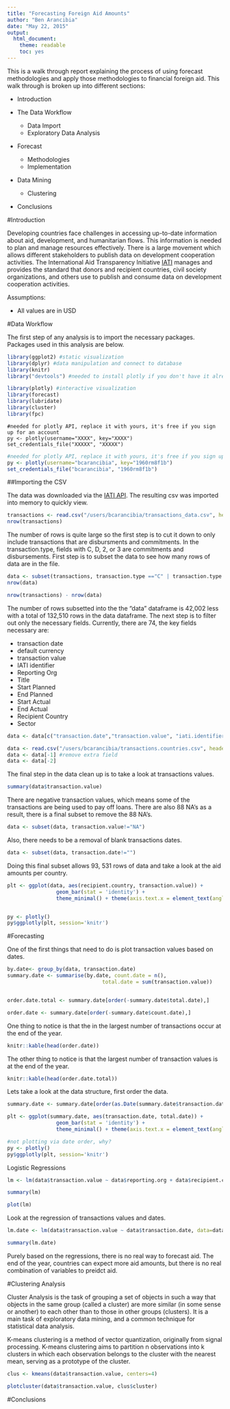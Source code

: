 ```yaml
---
title: "Forecasting Foreign Aid Amounts"
author: "Ben Arancibia"
date: "May 22, 2015"
output:
  html_document:
    theme: readable
    toc: yes
---
```


This is a walk through report explaining the process of using forecast methodologies and apply those methodologies to financial foreign aid. This walk through is broken up into different sections:

* Introduction

* The Data Workflow
    + Data Import
    + Exploratory Data Analysis

* Forecast
    + Methodologies
    + Implementation

* Data Mining 
    + Clustering

* Conclusions

#Introduction

Developing countries face challenges in accessing up-to-date information about aid, development, and humanitarian flows. This information is needed to plan and manage resources effectively. There is a large movement which allows different stakeholders to publish data on development cooperation activities. The International Aid Transparency Initiative [IATI](http://www.aidtransparency.net/) manages and provides the standard that donors and recipient countries, civil society organizations, and others use to publish and consume data on development cooperation activities.

Assumptions:

* All values are in USD

#Data Workflow

The first step of any analysis is to import the necessary packages. Packages used in this analysis are below.

```r
library(ggplot2) #static visualization
library(dplyr) #data manipulation and connect to database
library(knitr)
library("devtools") #needed to install plotly if you don't have it already

library(plotly) #interactive visualization
library(forecast)
library(lubridate)
library(cluster)
library(fpc)
```

```
#needed for plotly API, replace it with yours, it's free if you sign up for an account
py <- plotly(username="XXXX", key="XXXX")
set_credentials_file("XXXXX", "XXXXX") 
```

```r
#needed for plotly API, replace it with yours, it's free if you sign up for an account
py <- plotly(username="bcarancibia", key="1960rm8f1b")
set_credentials_file("bcarancibia", "1960rm8f1b") 
```
##Importing the CSV

The data was downloaded via the [IATI API](datastore.iatistandard.org/api/1/access/transaction.csv?recipient-country=BF%7CBI%7CTD%7CCD%7CCI%7CET%7CGM%7CGW%7CHT%7CHN%7CKG%7CLA%7CMG%7CMD%7CNP%7CSS%7CTL%7CUG&stream=True). The resulting csv was imported into memory to quickly view.

```r
transactions <- read.csv("/users/bcarancibia/transactions_data.csv", header=TRUE)
nrow(transactions)
```

The number of rows is quite large so the first step is to cut it down to only include transactions that are disbursments and commitments. In the transaction.type, fields with C, D, 2, or 3 are commitments and disbursements. First step is to subset the data to see how many rows of data are in the file.

```r
data <- subset(transactions, transaction.type =="C" | transaction.type =="D" | transaction.type ==2 | transaction.type == 3)
nrow(data)

nrow(transactions) - nrow(data)
```

The number of rows subsetted into the the "data" dataframe is 42,002 less with a total of 132,510 rows in the data dataframe. The next step is to filter out only the necessary fields. Currently, there are 74, the key fields necessary are:

* transaction date
* default currency
* transaction value
* IATI identifier
* Reporting Org
* Title
* Start Planned
* End Planned
* Start Actual
* End Actual
* Recipient Country
* Sector

```r
data <- data[c("transaction.date","transaction.value", "iati.identifier", "reporting.org", "title", "start.planned", "end.planned", "start.actual", "end.actual", "recipient.country", "sector")]
```

```r
data <- read.csv("/users/bcarancibia/transactions.countries.csv", header=TRUE, stringsAsFactors=FALSE)
data <- data[-1] #remove extra field
data <- data[-2]
```

The final step in the data clean up is to take a look at transactions values.

```r
summary(data$transaction.value)
```

There are negative transaction values, which means some of the transactions are being used to pay off loans. There are also 88 NA's as a result, there is a final subset to remove the 88 NA's.  

```r
data <- subset(data, transaction.value!="NA")
```

Also, there needs to be a removal of blank transactions dates.

```r
data <- subset(data, transaction.date!="")
```

Doing this final subset allows 93, 531 rows of data and take a look at the aid amounts per country.

```r

plt <- ggplot(data, aes(recipient.country, transaction.value)) + 
                geom_bar(stat = 'identity') +
                theme_minimal() + theme(axis.text.x = element_text(angle = 45, hjust = 1))


py <- plotly()
py$ggplotly(plt, session='knitr')

```



#Forecasting

One of the first things that need to do is plot transaction values based on dates.

```r
by.date<- group_by(data, transaction.date)
summary.date <- summarise(by.date, count.date = n(), 
                               total.date = sum(transaction.value))


order.date.total <- summary.date[order(-summary.date$total.date),]

order.date <- summary.date[order(-summary.date$count.date),]
```

One thing to notice is that the in the largest number of transactions occur at the end of the year.

```r
knitr::kable(head(order.date))
```

The other thing to notice is that the largest number of transaction values is at the end of the year.
```r
knitr::kable(head(order.date.total))
```

Lets take a look at the data structure, first order the data.
```r


summary.date <- summary.date[order(as.Date(summary.date$transaction.date, format="%m/%d/%Y")),]

plt <- ggplot(summary.date, aes(transaction.date, total.date)) + 
                geom_bar(stat = 'identity') +
                theme_minimal() + theme(axis.text.x = element_text(angle = 45, hjust = 1))

#not plotting via date order, why?
py <- plotly()
py$ggplotly(plt, session='knitr')

```

Logistic Regressions

```r
lm <- lm(data$transaction.value ~ data$reporting.org + data$recipient.country, data=data)

summary(lm)

plot(lm)
```

Look at the regression of transactions values and dates. 

```r
lm.date <- lm(data$transaction.value ~ data$transaction.date, data=data)

summary(lm.date)
```
Purely based on the regressions, there is no real way to forecast aid. The end of the year, countries can expect more aid amounts, but there is no real combination of variables to preidct aid. 

#Clustering Analysis

Cluster Analysis is the task of grouping a set of objects in such a way that objects in the same group (called a cluster) are more similar (in some sense or another) to each other than to those in other groups (clusters). It is a main task of exploratory data mining, and a common technique for statistical data analysis.

K-means clustering is a method of vector quantization, originally from signal processing. K-means clustering aims to partition n observations into k clusters in which each observation belongs to the cluster with the nearest mean, serving as a prototype of the cluster. 

```r
clus <- kmeans(data$transaction.value, centers=4)

plotcluster(data$transaction.value, clus$cluster)
```

#Conclusions

